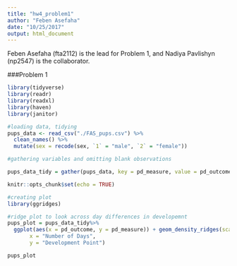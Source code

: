 ```yaml
---
title: "hw4_problem1"
author: "Feben Asefaha"
date: "10/25/2017"
output: html_document
---
```

Feben Asefaha (fta2112) is the lead for Problem 1, and Nadiya Pavlishyn (np2547) is the collaborator.

###Problem 1
```r

library(tidyverse)
library(readr)
library(readxl)
library(haven)
library(janitor)

#loading data, tidying
pups_data <- read_csv("./FAS_pups.csv") %>% 
  clean_names() %>%
  mutate(sex = recode(sex, `1` = "male", `2` = "female"))

#gathering variables and omitting blank observations

pups_data_tidy = gather(pups_data, key = pd_measure, value = pd_outcome, pd_ears:pd_walk) %>% filter(!is.na(pd_outcome))

knitr::opts_chunk$set(echo = TRUE)
```



```r
#creating plot
library(ggridges)

#ridge plot to look across day differences in developemnt
pups_plot = pups_data_tidy%>%
  ggplot(aes(x = pd_outcome, y = pd_measure)) + geom_density_ridges(scale = .85, aes(fill = pd_measure), alpha = .4) + labs(title = "Pup Development Across Days",
       x = "Number of Days",
       y = "Development Point")

pups_plot
```
